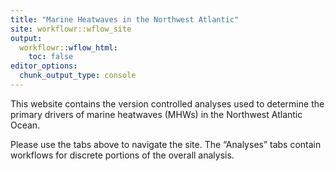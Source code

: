 ```yaml
---
title: "Marine Heatwaves in the Northwest Atlantic"
site: workflowr::wflow_site
output:
  workflowr::wflow_html:
    toc: false
editor_options:
  chunk_output_type: console
---
```


This website contains the version controlled analyses used to determine the primary drivers of marine heatwaves (MHWs) in the Northwest Atlantic Ocean.
  
Please use the tabs above to navigate the site. The "Analyses" tabs contain workflows for discrete portions of the overall analysis.
